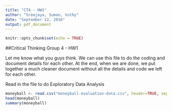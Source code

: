 ```yaml
---
title: "CT4 - HW1"
author: "Sreejaya, Suman, Vuthy"
date: "September 12, 2016"
output: pdf_document
---
```


```r
knitr::opts_chunk$set(echo = TRUE)
```

##Critical Thinking Group 4 - HW1

Let me know what you guys think. We can use this file to do the coding and document details for each other. At the end, when we are done, we put together a much cleaner document without all the details and code we left for each other.  

Read in the file to do Exploratory Data Analysis
```r
moneyball <- read.csv("moneyball-evaluation-data.csv", header=TRUE, sep=",")
head(moneyball)
summary(moneyball)
```